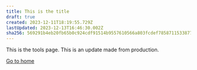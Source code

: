 ```yaml
---
title: This is the title
draft: true
created: 2023-12-11T18:19:55.729Z
lastUpdated: 2023-12-13T16:46:30.002Z
sha256: 569291b4eb20fb65b0c924cdf91514b9557610566a803fcdef7858711533877b
---
```


<Box>
  This is the tools page. This is an update made from production. 

  [Go to home](/pages/home "Home")
</Box>
